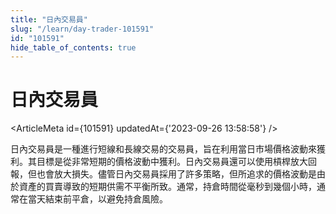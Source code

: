 ```yaml
---
title: "日內交易員"
slug: "/learn/day-trader-101591"
id: "101591"
hide_table_of_contents: true
---
```



# 日內交易員

<ArticleMeta id={101591} updatedAt={'2023-09-26 13:58:58'} />
<div className='border-solid border-b border-t-0 my-4 border-[var(--ifm-color-gray-300)]' />

日內交易員是一種進行短線和長線交易的交易員，旨在利用當日市場價格波動來獲利。其目標是從非常短期的價格波動中獲利。日內交易員還可以使用槓桿放大回報，但也會放大損失。儘管日內交易員採用了許多策略，但所追求的價格波動是由於資產的買賣導致的短期供需不平衡所致。通常，持倉時間從毫秒到幾個小時，通常在當天結束前平倉，以避免持倉風險。
